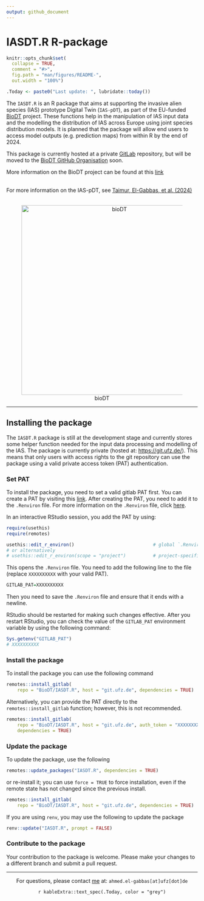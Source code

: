 ```yaml
---
output: github_document
---
```


# IASDT.R R-package

```r
knitr::opts_chunk$set(
  collapse = TRUE,
  comment = "#>",
  fig.path = "man/figures/README-",
  out.width = "100%")

.Today <- paste0("Last update: ", lubridate::today())
```

The `IASDT.R` is an R package that aims at supporting the invasive alien species (IAS) prototype Digital Twin (`IAS-pDT`), as part of the EU-funded [BioDT](https://biodt.eu/) project. These functions help in the manipulation of IAS input data and the modelling the distribution of IAS across Europe using joint species distribution models. It is planned that the package will allow end users to access model outputs (e.g. prediction maps) from within R by the end of 2024.

This package is currently hosted at a private [GitLab](https://git.ufz.de/biodt/IASDT.R) repository, but will be moved to the [BioDT GitHub Organisation](https://github.com/BioDT) soon.

More information on the BioDT project can be found at this [link](https://biodt.eu/) <br/><br/>

For more information on the IAS-pDT, see [Taimur, El-Gabbas, et al. (2024)](https://doi.org/10.3897/rio.10.e124579) <br/><br/>

<center>![bioDT](https://git.ufz.de/uploads/-/system/group/avatar/4444/biodt.png){width="500"}</center>

<hr>

## Installing the package

The `IASDT.R` package is still at the development stage and currently stores some helper function needed for the input data processing and modelling of the IAS. The package is currently private (hosted at: <https://git.ufz.de/>). This means that only users with access rights to the git repository can use the package using a valid private access token (PAT) authentication.

### Set PAT

To install the package, you need to set a valid gitlab PAT first. You can create a PAT by visiting this [link](
https://git.ufz.de/biodt/IASDT.R/-/settings/access_tokens). After creating the PAT, you need to add it to the `.Renviron` file. For more information on the `.Renviron` file, click [here](https://support.posit.co/hc/en-us/articles/360047157094-Managing-R-with-Rprofile-Renviron-Rprofile-site-Renviron-site-rsession-conf-and-repos-conf).

In an interactive RStudio session, you add the PAT by using:

```r
require(usethis)
require(remotes)
```

```r
usethis::edit_r_environ()                             # global `.Renviron` file
# or alternatively
# usethis::edit_r_environ(scope = "project")          # project-specific settings
```

This opens the `.Renviron` file. You need to add the following line to the file (replace `XXXXXXXXXX` with your valid PAT).

```r
GITLAB_PAT=XXXXXXXXXX
```

Then you need to save the `.Renviron` file and ensure that it ends with a newline.

RStudio should be restarted for making such changes effective. After you restart RStudio, you can check the value of the `GITLAB_PAT` environment variable by using the following command:

```r
Sys.getenv("GITLAB_PAT")
# XXXXXXXXXX
```

### Install the package

To install the package you can use the following command

```r
remotes::install_gitlab(
    repo = "BioDT/IASDT.R", host = "git.ufz.de", dependencies = TRUE)
```

Alternatively, you can provide the PAT directly to the `remotes::install_gitlab` function; however, this is not recommended.

```r
remotes::install_gitlab(
    repo = "BioDT/IASDT.R", host = "git.ufz.de", auth_token = "XXXXXXXXXX", 
    dependencies = TRUE)
```

### Update the package

To update the package, use the following

```r
remotes::update_packages("IASDT.R", dependencies = TRUE)
```

or re-install it; you can use `force = TRUE` to force installation, even if the remote state has not changed since the previous install.

```r
remotes::install_gitlab(
    repo = "BioDT/IASDT.R", host = "git.ufz.de", dependencies = TRUE)
```

If you are using `renv`, you may use the following to update the package

```r
renv::update("IASDT.R", prompt = FALSE)
```

### Contribute to the package

Your contribution to the package is welcome. Please make your changes to a different branch and submit a pull request.

<hr>

<center>
For questions, please contact [me](https://elgabbas.netlify.app/) at: `ahmed.el-gabbas[at]ufz[dot]de`

`r kableExtra::text_spec(.Today, color = "grey")`

</center>
